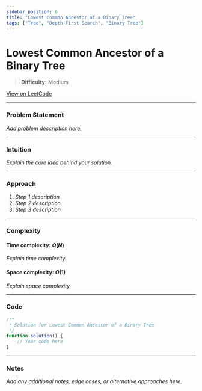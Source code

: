 ```yaml
---
sidebar_position: 6
title: "Lowest Common Ancestor of a Binary Tree"
tags: ["Tree", "Depth-First Search", "Binary Tree"]
---
```


# Lowest Common Ancestor of a Binary Tree

> **Difficulty:** Medium

[View on LeetCode](https://leetcode.com/problems/lowest-common-ancestor-of-a-binary-tree/)

***

### Problem Statement

_Add problem description here._

***

### Intuition

_Explain the core idea behind your solution._

***

### Approach

1. _Step 1 description_
2. _Step 2 description_
3. _Step 3 description_

***

### Complexity

#### Time complexity: $O(N)$

_Explain time complexity._

#### Space complexity: $O(1)$

_Explain space complexity._

***

### Code

```javascript
/**
 * Solution for Lowest Common Ancestor of a Binary Tree
 */
function solution() {
    // Your code here
}
```

***

### Notes

_Add any additional notes, edge cases, or alternative approaches here._
